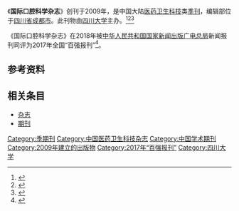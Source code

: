 {{Infobox journal
| title         = 国际口腔科学杂志
| former_name   =
| frequency     = 季刊
| country       = [[中国大陆|中国大陆]]
| publisher     = [[四川大学|四川大学]]
| language = 英文
| native_title = International Journal of Oral Science
| abbreviation = Int. J. Oral Sci.
| discipline    = 医药卫生科技
| impact        = 
| history =2009年起至今
| ISSN = 1674-2818
| eISSN=2049-3169
| CN            = 51-1707/R
| website       = http://www.gjkqyxzz.cn/
| openaccess=是
}}
《'''国际口腔科学杂志'''》创刊于2009年，是中国大陆[[医药卫生科技|医药卫生科技]]类[[杂志#出版|季刊]]，编辑部位于[[四川省|四川省]][[成都市|成都市]]。此刊物由[[四川大学|四川大学]]主办。<ref name="知网1">{{Cite web|title=国际口腔科学杂志|url=https://navi.cnki.net/knavi/JournalDetail?pcode=CJFD&pykm=IJOS|accessdate=2021-02-02|work=navi.cnki.net|publisher=[[中国知网|中国知网]]}}</ref><ref name="维普1">{{Cite web|title=国际口腔科学杂志 - 维普中文期刊|url=http://www.cqvip.com/qikan/Detail.aspx?gch=89520X|accessdate=2021-02-02|author=|date=|format=|publisher=[[维普|维普]]|language=}}</ref><ref name="自我介绍">{{Cite web|title=国际口腔科学杂志的自我介绍|url=http://www.gjkqyxzz.cn/CN/column/column1.shtml|accessdate=2021-02-02|author=|date=|format=|publisher=|language=|archive-date=2020-09-27|archive-url=https://web.archive.org/web/20200927174251/http://www.gjkqyxzz.cn/CN/column/column1.shtml|dead-url=no}}</ref>

《国际口腔科学杂志》在2018年被[[中华人民共和国国家新闻出版广电总局|中华人民共和国国家新闻出版广电总局]]新闻报刊司评为2017年全国“百强报刊”<ref>{{Cite web|title=2017年全国“百强报刊”推荐名单开始公示|url=http://www.ce.cn/culture/gd/201801/16/t20180116_27756145.shtml|accessdate=2021-02-10|author=赵新乐（中国新闻出版广电报）|date=2018-01-16|format=|work=www.ce.cn|publisher=[[中国经济网|中国经济网]]|language=|archive-date=2020-11-05|archive-url=https://web.archive.org/web/20201105014543/http://www.ce.cn/culture/gd/201801/16/t20180116_27756145.shtml|dead-url=no}}</ref>。
== 参考资料 ==
{{reflist|2}}

== 相关条目 ==

* [[杂志|杂志]]
* [[期刊|期刊]]

{{pub-stub}}
{{全国百强报刊|2017}}

[[Category:季期刊|Category:季期刊]]
[[Category:中国医药卫生科技杂志|Category:中国医药卫生科技杂志]]
[[Category:中国学术期刊|Category:中国学术期刊]]
[[Category:2009年建立的出版物|Category:2009年建立的出版物]]
[[Category:2017年“百强报刊”|Category:2017年“百强报刊”]]
[[Category:四川大学|Category:四川大学]]